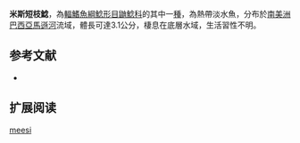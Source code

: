 {{Speciesbox
| name = 米斯短枝鯰
| image = 
| image_width = 250px
| status = NE
| status_system = IUCN3.1
| genus = Brachyrhamdia
| species = meesi
| authority = Sands & Black, 1985
| synonyms = *''Pimelodella meesi '',Sands & Black, 1985 
}}

'''米斯短枝鯰'''，為[[輻鰭魚綱|輻鰭魚綱]][[鯰形目|鯰形目]][[鼬鯰科|鼬鯰科]]的其中一[[種|種]]，為熱帶淡水魚，分布於[[南美洲|南美洲]][[巴西|巴西]][[亞馬遜河|亞馬遜河]]流域，體長可達3.1公分，棲息在底層水域，生活習性不明。

==参考文献==
*{{FishBase_species|genus=Brachyrhamdia|species=meesi|year=2015|month=6}}

== 扩展阅读 ==
{{refbegin}}
{{wikispecies-inline|Brachyrhamdia meesi|米斯短枝鯰}}
{{refend}}
{{Taxonbar|from=Q5939915}}

[[Category:短枝鯰屬|meesi]]